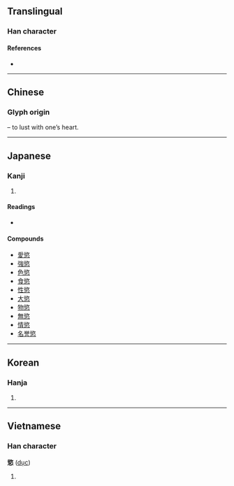 {{character info/new}}
{{also|欲}}
==Translingual==

===Han character===
{{Han char|rn=61|rad=心|as=11|sn=15|four=87338|canj=COP|ids=⿱欲心}}

====References====
* {{Han ref|kx=0401.180|dkj=11163|dj=0741.070|hdz=42343.110|uh=617E|ud=24958|bh=BCA4|bd=48292}}

----

==Chinese==
{{zh-forms|s=欲}}

===Glyph origin===
{{Han etym}}
{{Han compound|欲|心|t2=|ls=psc|c1=p|c2=s}} – to lust with one’s heart.
{{zh-see|欲|v|lust}}

----

==Japanese==

===Kanji===
{{ja-kanji|grade=uc|rs=心11}}

# {{defn|lang=ja|sort=心11}}

====Readings====
* {{ja-readings|on=[[よく]] (yoku)|kun=[[このみ]] (konomi), [[むさぼる]] (musaboru)}}

====Compounds====
* [[愛慾]]
* [[強慾]]
* [[色慾]]
* [[食慾]]
* [[性慾]]
* [[大慾]]
* [[物慾]]
* [[無慾]]
* [[情慾]]
* [[名誉慾]]

----

==Korean==

===Hanja===
{{ko-hanja|hangeul=욕|eumhun=|rv=yok|mr=yok|y=yok}}

# {{defn|lang=ko|sort=心11}}

----

==Vietnamese==

===Han character===
'''慾''' ([[dục]])

# {{defn|lang=vi}}